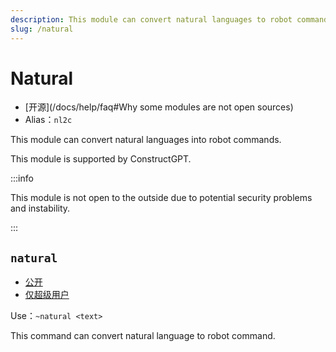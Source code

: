 ```yaml
---
description: This module can convert natural languages to robot commands
slug: /natural
---
```


# Natural

-   [开源]\(/docs/help/faq#Why some modules are not open sources)
-   Alias：`nl2c`

This module can convert natural languages into robot commands.

This module is supported by ConstructGPT.

:::info

This module is not open to the outside due to potential security problems and instability.

:::

## `natural`

-   [公开](permissions)
-   [仅超级用户](permissions)

Use：`~natural <text>`

This command can convert natural language to robot command.
